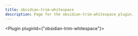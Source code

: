 ---
title: obsidian-trim-whitespace
description: Page for the obsidian-trim-whitespace plugin.
---


<Plugin pluginId={"obsidian-trim-whitespace"}></Plugin>